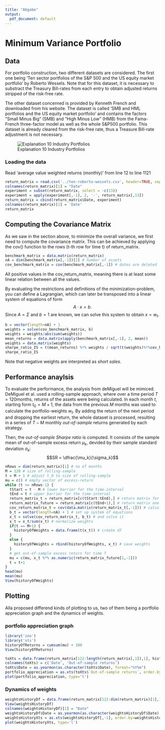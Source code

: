 ```yaml
---
title: "Abgabe"
output:
  pdf_document: default
---
```

# Minimum Variance Portfolio

## Data
For portfolio construction, two different datasets are considered. The first one being 'Ten sector portfolios of the S&P 500 and the US equity market portfolio' by Roberto Wessels. Note that for this dataset, it is necessary to substract the Treasury Bill-rates from each entry to obtain adjusted returns stripped of the risk-free rate.

The other dataset concerned is provided by Kenneth French and downloaded from his website. The dataset is called 'SMB and HML portfolios and the US equity market portfolio' and contains the factors "Small Minus Big" (SMB) and "High Minus Low" (HMB) from the Fama-French three-factor model as well as the whole S&P500 portfolio. This dataset is already cleared from the risk-free rate, thus a Treasure Bill-rate adjustment is not necessary.

![Explanation 10 Industry Portfolios](10-industry-portfolios-explanation.png)

### Loading the data
Read 'average value weighted returns (monthly)' from line 12 to line 1121
```r
return_matrix = read.csv('../ten-roberto-wessels.csv', header=TRUE, sep=',')
colnames(return_matrix)[1] = "Date"
experiment = subset(return_matrix, select = -c(13))
experiment = apply(experiment[,-1], 2, '-', return_matrix[,13])
return_matrix = cbind(return_matrix$Date, experiment)
colnames(return_matrix)[1] = 'Date'
return_matrix
```

## Computing the Covariance Matrix
As we saw in the section above, to minimize the overall variance, we first need to compute the covariance matrix. This can be achieved by applying the cov() function to the rows (t-th row for time t) of return_matrix.
```r
benchmark_matrix = data.matrix(return_matrix)
nA = dim(benchmark_matrix[,-1])[2] # number of assets
cov_benchmark_matrix = cov(benchmark_matrix[,-1]) # dates are deleted
```
All positive values in the cov_return_matrix, meaning there is at least some linear relation between all the values. 

By evaluating the restrictions and definitions of the minimization-problem, you can define a Lagrangian, which can later be transposed into a linear system of equations of form
$$A \cdot x = b.$$ 
Since $A = \Sigma$ and $b = 1$ are known, we can solve this system to obtain $x = w_t.$

```r
b = vector(length=nA) + 1
weights = solve(cov_benchmark_matrix, b)
weights = weights/abs(sum(weights))
mean_returns = data.matrix(apply(benchmark_matrix[,-1], 2, mean))
weights = data.matrix(weights)
sharpe_ratio_IS = t(mean_returns) %*% weights / sqrt(t(weights)%*%cov_benchmark_matrix%*%weights)
sharpe_ratio_IS
```
Note that negative weights are interpreted as *short sales*.

## Performance anaylsis
To evaluate the performance, the analysis from deMiguel will be mimiced. DeMiguel et al. used a rolling-sample approach, where over a time period $T = 120$months, returns of the assets were being calculated. In each month $t$, starting form $t_0 = M + 1$, the data from the previous $M$ months was used to calculate the portfolio-weights $w_t$.
By adding the return of the next period and dropping the earliest return, the whole dataset is processed, resulting in a series of $T - M$ monthly *out-of-sample* returns generated by each strategy.

Then, the *out-of-sample Sharpe ratio* is computed. It consists of the sample mean of out-of-sample excess return $\mu_k$, devided by their sample standard deviation $\sigma_k$:
$$SR = \dfrac{\mu_k}{\sigma_k}$$

```r
nRows = dim(return_matrix)[1] # no of months
M = 120 # size of rolling-sample
t = M + 1 # adjust t_0 to size of rolling-sample
mu = c() # empty vector of excess-return
while (t <= nRows-1) {
  tStart = t - M # lower barrier for the time-interval
  tEnd = t # upper barrier for the time-interval
  return_matrix_t = return_matrix[c(tStart:tEnd),] # return matrix for time-interval
  return_matrix_future = return_matrix[c(tEnd+1),] # return matrix one month in the future
  cov_return_matrix_t = cov(data.matrix(return_matrix_t[,-1])) # calculate cov-matrix
  b_t = vector(length=nA) + 1 # set up system of equations
  x_t = solve(cov_return_matrix_t, b_t) # and solve it
  x_t = x_t/sum(x_t) # normalize weights
  if(t == M+1) {
    historyOfWeights = data.frame(t(x_t)) # create df
  }
  else {
    historyOfWeights = rbind(historyOfWeights, x_t) # save weights
  }
  # get out-of-sample excess return for time T
  mu = c(mu, x_t %*% as.numeric(return_matrix_future[1,-1]))
  t = t+1
}
head(mu)
mean(mu)
View(historyOfWeights)
```


## Plotting
Alla proposed differend kinds of plotting to us, two of them being a portfolio appreciation graph and the dynamics of weights. 

### portfolio appreciation graph
```r
library('zoo')
library('xts')
historyOfReturns = cumsum(mu) + 100
View(historyOfReturns)

toXts = data.frame(return_matrix[122:length(return_matrix[,1]),1], historyOfReturns)
colnames(toXts) = c('Date', 'Out-of-sample returns')
toXts$Date = as.yearmon(as.character(toXts$Date), format="%Y%m")
portfolio_appreciation = as.xts(toXts$`Out-of-sample returns`, order.by=toXts$Date)
plot(portfolio_appreciation, type='l') 
```

### Dynamics of weights
```r
weightsHistoryDf = data.frame(return_matrix[122:dim(return_matrix)[1],1], historyOfWeights)
View(weightsHistoryDf)
colnames(weightsHistoryDf)[1] = "Date"
weightsHistoryDf$Date = as.yearmon(as.character(weightsHistoryDf$Date), format="%Y%m")
weightsHistoryXts = as.xts(weightsHistoryDf[,-1], order.by=weightsHistoryDf$Date)
plot(weightsHistoryXts, type='l')
```